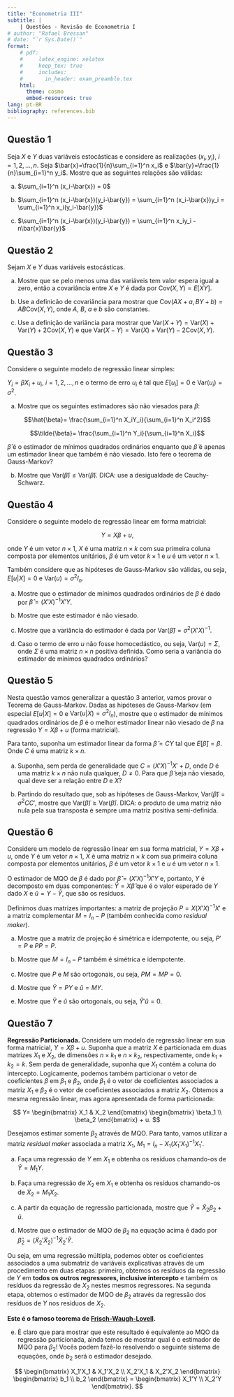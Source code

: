 ```yaml
---
title: "Econometria III"
subtitle: |
    | Questões - Revisão de Econometria I
# author: "Rafael Bressan"
# date: "`r Sys.Date()`"
format: 
    # pdf:
    #     latex_engine: xelatex
    #     keep_tex: true
    #     includes: 
    #       in_header: exam_preamble.tex
    html: 
      theme: cosmo
      embed-resources: true
lang: pt-BR
bibliography: references.bib
---
```




## Questão 1 

Seja $X$ e $Y$ duas variáveis estocásticas e considere as realizações $(x_i, y_i)$, $i=1,2,\ldots,n$. Seja $\bar{x}=\frac{1}{n}\sum_{i=1}^n x_i$ e $\bar{y}=\frac{1}{n}\sum_{i=1}^n y_i$. Mostre que as seguintes relações são válidas:

a. $\sum_{i=1}^n (x_i-\bar{x}) = 0$

b. $\sum_{i=1}^n (x_i-\bar{x})(y_i-\bar{y}) = \sum_{i=1}^n (x_i-\bar{x})y_i = \sum_{i=1}^n x_i(y_i-\bar{y})$

c. $\sum_{i=1}^n (x_i-\bar{x})(y_i-\bar{y}) = \sum_{i=1}^n x_iy_i - n\bar{x}\bar{y}$


## Questão 2

Sejam $X$ e $Y$ duas variáveis estocásticas. 

a. Mostre que se pelo menos uma das variáveis tem valor espera igual a zero, então a covariância entre $X$ e $Y$ é dada por $\text{Cov}(X,Y) = E[XY]$.

b. Use a definicão de covariância para mostrar que $\text{Cov}(AX+a,BY+b) = AB\text{Cov}(X,Y)$, onde $A$, $B$, $a$ e $b$ são constantes.

c. Use a definição de variância para mostrar que $\text{Var}(X+Y) = \text{Var}(X) + \text{Var}(Y) + 2\text{Cov}(X,Y)$ e que $\text{Var}(X-Y) = \text{Var}(X) + \text{Var}(Y) - 2\text{Cov}(X,Y)$.


## Questão 3

Considere o seguinte modelo de regressão linear simples:

$Y_i=\beta X_i + u_i$, $i=1,2,\ldots,n$ e o termo de erro $u_i$ é tal que $E[u_i]=0$ e $\text{Var}(u_i)=\sigma^2$.

a. Mostre que os seguintes estimadores são não viesados para $\beta$:

$$\hat{\beta}= \frac{\sum_{i=1}^n X_iY_i}{\sum_{i=1}^n X_i^2}$$

$$\tilde{\beta}= \frac{\sum_{i=1}^n Y_i}{\sum_{i=1}^n X_i}$$

$\hat{\beta}$ é o estimador de mínimos quadrados ordinários enquanto que $\tilde{\beta}$ é apenas um estimador linear que também é não viesado. Isto fere o teorema de Gauss-Markov?

b. Mostre que $\text{Var}(\hat{\beta}) \leq \text{Var}(\tilde{\beta})$. DICA: use a desigualdade de Cauchy-Schwarz.


## Questão 4

Considere o seguinte modelo de regressão linear em forma matricial:

$$Y = X\beta + u,$$

onde $Y$ é um vetor $n\times 1$, $X$ é uma matriz $n\times k$ com sua primeira coluna composta por elementos unitários, $\beta$ é um vetor $k\times 1$ e $u$ é um vetor $n\times 1$.

Também considere que as hipóteses de Gauss-Markov são válidas, ou seja, $E[u|X]=0$ e $\text{Var}(u)=\sigma^2I_n$.

a. Mostre que o estimador de mínimos quadrados ordinários de $\beta$ é dado por $\hat{\beta} = (X'X)^{-1}X'Y$.

b. Mostre que este estimador é não viesado.

c. Mostre que a variância do estimador é dada por $\text{Var}(\hat{\beta}) = \sigma^2(X'X)^{-1}$.

d. Caso o termo de erro $u$ não fosse homocedástico, ou seja, $\text{Var}(u)=\Sigma$, onde $\Sigma$ é uma matriz $n\times n$ positiva definida. Como seria a variância do estimador de mínimos quadrados ordinários?


## Questão 5

Nesta questão vamos generalizar a questão 3 anterior, vamos provar o Teorema de Gauss-Markov. Dadas as hipóteses de Gauss-Markov (em especial $E[u|X]=0$ e $\text{Var}(u|X)=\sigma^2 I_n$), mostre que o estimador de mínimos quadrados ordinários de $\beta$ é o melhor estimador linear não viesado de $\beta$ na regressão $Y = X\beta + u$ (forma matricial).

Para tanto, suponha um estimador linear da forma $\tilde{\beta}=CY$ tal que $E[\tilde{\beta}]=\beta$. Onde $C$ é uma matriz $k\times n$.

a. Suponha, sem perda de generalidade que $C=(X'X)^{-1}X'+D$, onde $D$ é uma matriz $k\times n$ não nula qualquer, $D\neq 0$. Para que $\tilde{\beta}$ seja não viesado, qual deve ser a relação entre $D$ e $X$?

b. Partindo do resultado que, sob as hipóteses de Gauss-Markov, $\text{Var}(\tilde{\beta}) = \sigma^2 CC'$, mostre que $\text{Var}(\tilde{\beta}) \geq \text{Var}(\hat{\beta})$. DICA: o produto de uma matriz não nula pela sua transposta é sempre uma matriz positiva semi-definida.

## Questão 6

Considere um modelo de regressão linear em sua forma matricial, $Y = X\beta + u$, onde $Y$ é um vetor $n\times 1$, $X$ é uma matriz $n\times k$ com sua primeira coluna composta por elementos unitários, $\beta$ é um vetor $k\times 1$ e $u$ é um vetor $n\times 1$.

O estimador de MQO de $\beta$ é dado por $\hat{\beta} = (X'X)^{-1}X'Y$ e, portanto, $Y$ é decomposto em duas componentes: $\hat{Y} = X\hat{\beta}$ que é o valor esperado de $Y$ dado $X$ e $\hat{u} = Y - \hat{Y}$, que são os resíduos.

Definimos duas matrizes importantes: a matriz de projeção $P = X(X'X)^{-1}X'$ e a matriz complementar $M = I_n - P$ (também conhecida como _residual maker_).

a. Mostre que a matriz de projeção é simétrica e idempotente, ou seja, $P' = P$ e $PP = P$.

b. Mostre que $M = I_n - P$ também é simétrica e idempotente.

c. Mostre que $P$ e $M$ são ortogonais, ou seja, $PM = MP = 0$.

d. Mostre que $\hat{Y} = PY$ e $\hat{u} = MY$.

e. Mostre que $\hat{Y}$ e $\hat{u}$ são ortogonais, ou seja, $\hat{Y}'\hat{u} = 0$.

## Questão 7

**Regressão Particionada.** Considere um modelo de regressão linear em sua forma matricial, $Y = X\beta + u$. Suponha que a matriz $X$ é particionada em duas matrizes $X_1$ e $X_2$, de dimensões $n\times k_1$ e $n\times k_2$, respectivamente, onde $k_1 + k_2 = k$. Sem perda de generalidade, suponha que $X_1$ contém a coluna do intercepto. Logicamente, podemos também particionar o vetor de coeficientes $\beta$ em $\beta_1$ e $\beta_2$, onde $\beta_1$ é o vetor de coeficientes associados a matriz $X_1$ e $\beta_2$ é o vetor de coeficientes associados a matriz $X_2$. Obtemos a mesma regressão linear, mas agora apresentada de forma particionada:

$$
Y=
\begin{bmatrix}
X_1 & X_2
\end{bmatrix}
\begin{bmatrix}
\beta_1 \\
\beta_2
\end{bmatrix} + u.
$$

Desejamos estimar somente $\beta_2$ através de MQO. Para tanto, vamos utilizar a matriz _residual maker_ associada a matriz $X_1$, $M_1 = I_n - X_1(X_1'X_1)^{-1}X_1'$.

a. Faça uma regressão de $Y$ em $X_1$ e obtenha os resíduos chamando-os de $\tilde{Y} = M_1Y$.

b. Faça uma regressão de $X_2$ em $X_1$ e obtenha os resíduos chamando-os de $\tilde{X}_2 = M_1X_2$.

c. A partir da equação de regressão particionada, mostre que $\tilde{Y}=\tilde{X}_2\beta_2+\tilde{u}$.

d. Mostre que o estimador de MQO de $\beta_2$ na equação acima é dado por $\hat{\beta}_2 = (\tilde{X}_2'\tilde{X}_2)^{-1}\tilde{X}_2'\tilde{Y}$.

Ou seja, em uma regressão múltipla, podemos obter os coeficientes associados a uma submatriz de variáveis explicativas através de um procedimento em duas etapas: primeiro, obtemos os resíduos da regressão de $Y$ em **todos os outros regressores, inclusive intercepto** e também os resíduos da regressão de $X_2$ nestes mesmos regressores. Na segunda etapa, obtemos o estimador de MQO de $\beta_2$ através da regressão dos resíduos de $Y$ nos resíduos de $X_2$.

**Este é o famoso teorema de [Frisch-Waugh-Lovell](https://en.wikipedia.org/wiki/Frisch%E2%80%93Waugh%E2%80%93Lovell_theorem).**

e. É claro que para mostrar que este resultado é equivalente ao MQO da regressão particionada, ainda temos de mostrar qual é o estimador de MQO para $\beta_2$! Vocês podem fazê-lo resolvendo o seguinte sistema de equações, onde $b_2$ será o estimador desejado.

$$
\begin{bmatrix}
X_1'X_1 & X_1'X_2 \\
X_2'X_1 & X_2'X_2
\end{bmatrix}
\begin{bmatrix}
b_1 \\
b_2
\end{bmatrix} =
\begin{bmatrix}
X_1'Y \\
X_2'Y
\end{bmatrix}.
$$